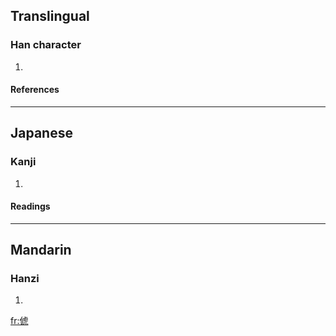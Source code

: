 ==Translingual==
===Han character===
{{Han char|rn=9|rad=人|as=08|sn=10|four=|canj=人卜心弓 (OYPN), 人卜心山 (OYPU)}}
# {{defn|Han}}
====References====
{{Han ref|kx=0106.260|dkj=00741|dj=0227.090|hdz=10175.050|uh=4FFF|ud=20479}}
----
==Japanese==
===Kanji===
{{ja-kanji|grade=|rs=人08}}
# {{defn|Japanese}} 
====Readings====
{{ja-readings|on=[[ち]] (chi), [[じ]] (ji)|kun=[[かたたがい]] (katatagai)}}
----
==Mandarin==
===Hanzi===
{{cmn-hanzi|pin=[[jiàn]] (jian4)|wg=chien<sup>4</sup>}}
# {{defn|Mandarin}}

[[fr:俿]]